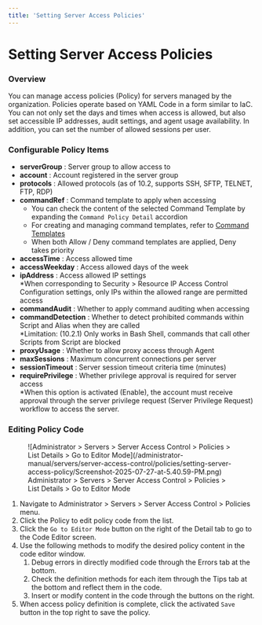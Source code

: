 ```yaml
---
title: 'Setting Server Access Policies'
---
```


# Setting Server Access Policies

### Overview

You can manage access policies (Policy) for servers managed by the organization. Policies operate based on YAML Code in a form similar to IaC. You can not only set the days and times when access is allowed, but also set accessible IP addresses, audit settings, and agent usage availability. In addition, you can set the number of allowed sessions per user.


### Configurable Policy Items

*  **serverGroup**  : Server group to allow access to
*  **account** : Account registered in the server group
*  **protocols**  : Allowed protocols (as of 10.2, supports SSH, SFTP, TELNET, FTP, RDP)
*  **commandRef**  : Command template to apply when accessing
    * You can check the content of the selected Command Template by expanding the `Command Policy Detail` accordion
    * For creating and managing command templates, refer to [Command Templates](../command-templates)
    * When both Allow / Deny command templates are applied, Deny takes priority
*  **accessTime**  : Access allowed time
*  **accessWeekday**  : Access allowed days of the week
*  **ipAddress**  : Access allowed IP settings<br/>*When corresponding to Security &gt; Resource IP Access Control Configuration settings, only IPs within the allowed range are permitted access
*  **commandAudit**  : Whether to apply command auditing when accessing
*  **commandDetection**  : Whether to detect prohibited commands within Script and Alias when they are called<br/>*Limitation: (10.2.1) Only works in Bash Shell, commands that call other Scripts from Script are blocked
*  **proxyUsage**  : Whether to allow proxy access through Agent
*  **maxSessions**  : Maximum concurrent connections per server
*  **sessionTimeout** : Server session timeout criteria time (minutes)
*  **requirePrivilege** : Whether privilege approval is required for server access<br/>*When this option is activated (Enable), the account must receive approval through the server privilege request (Server Privilege Request) workflow to access the server.


### Editing Policy Code

<figure data-layout="center" data-align="center">
![Administrator &gt; Servers &gt; Server Access Control &gt; Policies &gt; List Details &gt; Go to Editor Mode](/administrator-manual/servers/server-access-control/policies/setting-server-access-policy/Screenshot-2025-07-27-at-5.40.59-PM.png)
<figcaption>
Administrator &gt; Servers &gt; Server Access Control &gt; Policies &gt; List Details &gt; Go to Editor Mode
</figcaption>
</figure>

1. Navigate to Administrator &gt; Servers &gt; Server Access Control &gt; Policies menu.
2. Click the Policy to edit policy code from the list.
3. Click the `Go to Editor Mode` button on the right of the Detail tab to go to the Code Editor screen.
4. Use the following methods to modify the desired policy content in the code editor window.
    1. Debug errors in directly modified code through the Errors tab at the bottom.
    2. Check the definition methods for each item through the Tips tab at the bottom and reflect them in the code.
    3. Insert or modify content in the code through the buttons on the right.
5. When access policy definition is complete, click the activated `Save` button in the top right to save the policy.
